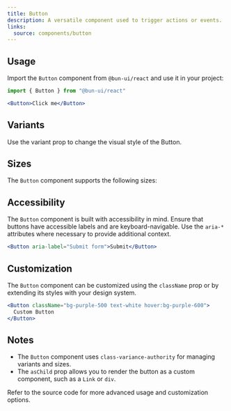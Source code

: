 ```yaml
---
title: Button
description: A versatile component used to trigger actions or events.
links:
  source: components/button
---
```


<ComponentPreview name="button-basic" />

## Usage

Import the `Button` component from `@bun-ui/react` and use it in your project:

```jsx
import { Button } from "@bun-ui/react"
```

```jsx
<Button>Click me</Button>
```

## Variants

Use the variant prop to change the visual style of the Button.

<ComponentPreview name="button-variants" />

## Sizes

The `Button` component supports the following sizes:

<ComponentPreview name="button-sizes" />

## Accessibility

The `Button` component is built with accessibility in mind. Ensure that buttons have accessible labels and are keyboard-navigable. Use the `aria-*` attributes where necessary to provide additional context.

```jsx
<Button aria-label="Submit form">Submit</Button>
```

## Customization

The `Button` component can be customized using the `className` prop or by extending its styles with your design system.

```jsx
<Button className="bg-purple-500 text-white hover:bg-purple-600">
  Custom Button
</Button>
```

## Notes

- The `Button` component uses `class-variance-authority` for managing variants and sizes.
- The `asChild` prop allows you to render the button as a custom component, such as a `Link` or `div`.

Refer to the source code for more advanced usage and customization options.
